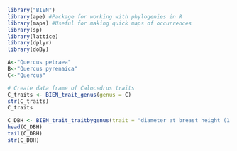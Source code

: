 
```r
library("BIEN")
library(ape) #Package for working with phylogenies in R
library(maps) #Useful for making quick maps of occurrences
library(sp)
library(lattice)
library(dplyr)
library(doBy)
```

```r
A<-"Quercus petraea"
B<-"Quercus pyrenaica"
C<-"Quercus"
```

```r
# Create data frame of Calocedrus traits
C_traits <- BIEN_trait_genus(genus = C)
str(C_traits)
C_traits
```

```r
C_DBH <- BIEN_trait_traitbygenus(trait = "diameter at breast height (1.3 m)", genus = C)
head(C_DBH)
tail(C_DBH)
str(C_DBH)
```

